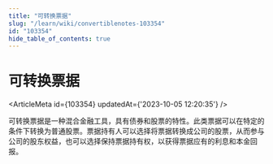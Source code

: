 ```yaml
---
title: "可转换票据"
slug: "/learn/wiki/convertiblenotes-103354"
id: "103354"
hide_table_of_contents: true
---
```



# 可转换票据

<ArticleMeta id={103354} updatedAt={'2023-10-05 12:20:35'} />
<div className='border-solid border-b border-t-0 my-4 border-[var(--ifm-color-gray-300)]' />

可转换票据是一种混合金融工具，具有债券和股票的特性。此类票据可以在特定的条件下转换为普通股票。票据持有人可以选择将票据转换成公司的股票，从而参与公司的股东权益，也可以选择保持票据持有权，以获得票据应有的利息和本金回报。
